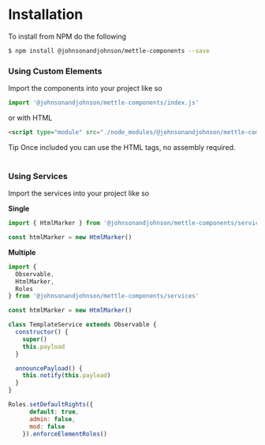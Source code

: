
<Meta title="Welcome/Installation" />

# Installation

To install from NPM do the following

```sh
$ npm install @johnsonandjohnson/mettle-components --save
```

### Using Custom Elements

<p>Import the components into your project like so</p>

```js
import '@johnsonandjohnson/mettle-components/index.js'
```

or with HTML

```html
<script type="module" src="./node_modules/@johnsonandjohnson/mettle-components/index.js"></script>
```

<div className="tip-wrapper">
  <span className="tip">Tip</span> Once included you can use the HTML tags, no assembly required.
</div>

<br />

### Using Services

<p>Import the services into your project like so</p>

**Single**
```js
import { HtmlMarker } from '@johnsonandjohnson/mettle-components/services'

const htmlMarker = new HtmlMarker()
```

**Multiple**
```js
import {
  Observable,
  HtmlMarker,
  Roles
} from '@johnsonandjohnson/mettle-components/services'

const htmlMarker = new HtmlMarker()

class TemplateService extends Observable {
  constructor() {
    super()
    this.payload
  }

  announcePayload() {
    this.notify(this.payload)
  }
}

Roles.setDefaultRights({
      default: true,
      admin: false,
      mod: false
    }).enforceElementRoles()
```

